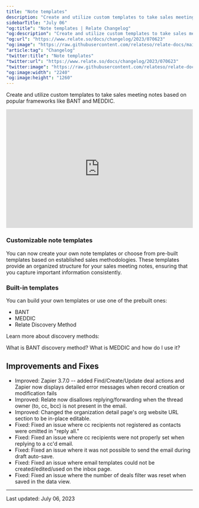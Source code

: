 ```yaml
---
title: "Note templates"
description: "Create and utilize custom templates to take sales meeting notes based on popular frameworks like BANT and MEDDIC."
sidebarTitle: "July 06"
"og:title": "Note templates | Relate Changelog"
"og:description": "Create and utilize custom templates to take sales meeting notes based on popular frameworks like BANT and MEDDIC."
"og:url": "https://www.relate.so/docs/changelog/2023/070623"
"og:image": "https://raw.githubusercontent.com/relateso/relate-docs/main/docs/images/changelog/note-templates.png"
"article:tag": "Changelog"
"twitter:title": "Note templates"
"twitter:url": "https://www.relate.so/docs/changelog/2023/070623"
"twitter:image": "https://raw.githubusercontent.com/relateso/relate-docs/main/docs/images/changelog/note-templates.png"
"og:image:width": "2240"
"og:image:height": "1260"
---
```


Create and utilize custom templates to take sales meeting notes based on popular frameworks like BANT and MEDDIC.

<div style="padding:63.53% 0 0 0;position:relative;">
    <iframe src="https://player.vimeo.com/video/842917831?badge=0&amp;autopause=0&amp;player_id=0&amp;app_id=58479" frameborder="0" allow="autoplay; fullscreen; picture-in-picture" allowfullscreen style="position:absolute;top:0;left:0;width:100%;height:100%;" title="Relate Features: Note Templates">
    </iframe>
</div>
<script src="https://player.vimeo.com/api/player.js">
</script>

### Customizable note templates

You can now create your own note templates or choose from pre-built templates based on established sales methodologies. These templates provide an organized structure for your sales meeting notes, ensuring that you capture important information consistently.  

### Built-in templates

You can build your own templates or use one of the prebuilt ones:
- BANT
- MEDDIC
- Relate Discovery Method

Learn more about discovery methods:

<CardGroup cols={2}>
  <Card title="BANT" icon="square-1" color="#ea5a0c" href="https://www.relate.so/blog/what-is-bant">
    What is BANT discovery method?
  </Card>
  <Card title="MEDDIC 노트 작성" icon="square-2" color="#0285c7" href="https://www.relate.so/blog/what-is-meddic">
    What is MEDDIC and how do I use it?
  </Card>
</CardGroup>

## Improvements and Fixes  
- Improved: Zapier 3.7.0 -- added Find/Create/Update deal actions and Zapier now displays detailed error messages when record creation or modification fails  
- Improved: Relate now disallows replying/forwarding when the thread owner (to, cc, bcc) is not present in the email.  
- Improved: Changed the organization detail page's org website URL section to be in-place editable.  
- Fixed: Fixed an issue where cc recipients not registered as contacts were omitted in "reply all."  
- Fixed: Fixed an issue where cc recipients were not properly set when replying to a cc'd email.  
- Fixed: Fixed an issue where it was not possible to send the email during draft auto-save.  
- Fixed: Fixed an issue where email templates could not be created/edited/used on the inbox page.  
- Fixed: Fixed an issue where the number of deals filter was reset when saved in the data view.  


---
Last updated: July 06, 2023
